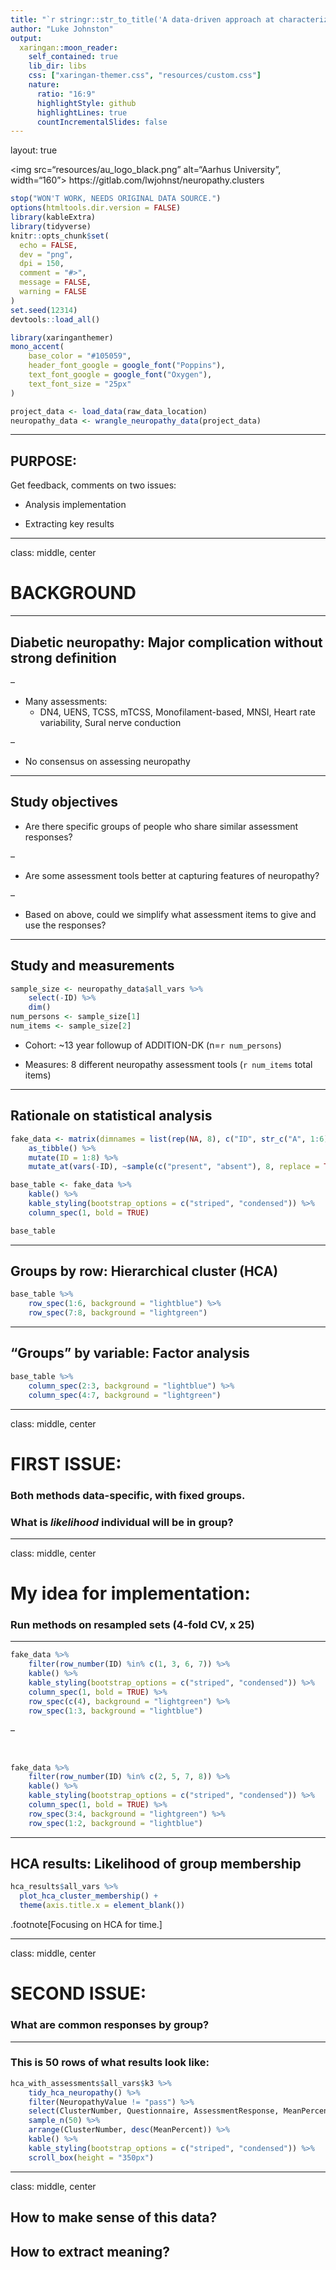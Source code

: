```yaml
---
title: "`r stringr::str_to_title('A data-driven approach at characterizing heterogeneity in neuropathy assessments')`"
author: "Luke Johnston"
output:
  xaringan::moon_reader:
    self_contained: true
    lib_dir: libs
    css: ["xaringan-themer.css", "resources/custom.css"]
    nature:
      ratio: "16:9"
      highlightStyle: github
      highlightLines: true
      countIncrementalSlides: false
---
```


layout: true

<div class="footer">
<img src="resources/au_logo_black.png" alt="Aarhus University", width="160">
https://gitlab.com/lwjohnst/neuropathy.clusters
</div> 

```r
stop("WON'T WORK, NEEDS ORIGINAL DATA SOURCE.")
options(htmltools.dir.version = FALSE)
library(kableExtra)
library(tidyverse)
knitr::opts_chunk$set(
  echo = FALSE,
  dev = "png",
  dpi = 150,
  comment = "#>",
  message = FALSE,
  warning = FALSE
)
set.seed(12314)
devtools::load_all()
```

```r
library(xaringanthemer)
mono_accent(
    base_color = "#105059",
    header_font_google = google_font("Poppins"),
    text_font_google = google_font("Oxygen"),
    text_font_size = "25px"
)
```

```r
project_data <- load_data(raw_data_location)
neuropathy_data <- wrangle_neuropathy_data(project_data)
```

---

## PURPOSE: 

Get feedback, comments on two issues:

- Analysis implementation

- Extracting key results

---

class: middle, center

# BACKGROUND

---

## Diabetic neuropathy: Major complication without strong definition

--

- Many assessments:
    - DN4, UENS, TCSS, mTCSS, Monofilament-based, MNSI, Heart rate variability,
    Sural nerve conduction

--

- No consensus on assessing neuropathy

---

## Study objectives

- Are there specific groups of people who share similar assessment responses?

--

- Are some assessment tools better at capturing features of neuropathy?

--

- Based on above, could we simplify what assessment items to give and use the
responses?

---

## Study and measurements

```r
sample_size <- neuropathy_data$all_vars %>% 
    select(-ID) %>% 
    dim()
num_persons <- sample_size[1]
num_items <- sample_size[2]
```

- Cohort: ~13 year followup of ADDITION-DK (n=`r num_persons`)

- Measures: 8 different neuropathy assessment tools (`r num_items` total items)

---

## Rationale on statistical analysis

```r
fake_data <- matrix(dimnames = list(rep(NA, 8), c("ID", str_c("A", 1:6))), ncol = 7, nrow = 8) %>% 
    as_tibble() %>% 
    mutate(ID = 1:8) %>% 
    mutate_at(vars(-ID), ~sample(c("present", "absent"), 8, replace = TRUE)) 

base_table <- fake_data %>% 
    kable() %>% 
    kable_styling(bootstrap_options = c("striped", "condensed")) %>% 
    column_spec(1, bold = TRUE)

base_table
```

---

## Groups by row: Hierarchical cluster (HCA)

```r
base_table %>% 
    row_spec(1:6, background = "lightblue") %>% 
    row_spec(7:8, background = "lightgreen")
```

---

## "Groups" by variable: Factor analysis

```r
base_table %>% 
    column_spec(2:3, background = "lightblue") %>% 
    column_spec(4:7, background = "lightgreen")
```

---

class: middle, center

# FIRST ISSUE: 

### Both methods data-specific, with fixed groups.

### What is *likelihood* individual will be in group?

---

class: middle, center

# My idea for implementation: 

### Run methods on resampled sets (4-fold CV, x 25)

---

```r
fake_data %>% 
    filter(row_number(ID) %in% c(1, 3, 6, 7)) %>% 
    kable() %>% 
    kable_styling(bootstrap_options = c("striped", "condensed")) %>% 
    column_spec(1, bold = TRUE) %>% 
    row_spec(c(4), background = "lightgreen") %>% 
    row_spec(1:3, background = "lightblue")
```

--

&nbsp;

```r
fake_data %>% 
    filter(row_number(ID) %in% c(2, 5, 7, 8)) %>% 
    kable() %>% 
    kable_styling(bootstrap_options = c("striped", "condensed")) %>% 
    column_spec(1, bold = TRUE) %>% 
    row_spec(3:4, background = "lightgreen") %>% 
    row_spec(1:2, background = "lightblue")
```


---

## HCA results: Likelihood of group membership

```r
hca_results$all_vars %>%
  plot_hca_cluster_membership() +
  theme(axis.title.x = element_blank())
```

.footnote[Focusing on HCA for time.]

---

class: middle, center

# SECOND ISSUE: 

### What are common responses by group?

---

### This is 50 rows of what results look like:

```r
hca_with_assessments$all_vars$k3 %>%
    tidy_hca_neuropathy() %>%
    filter(NeuropathyValue != "pass") %>%
    select(ClusterNumber, Questionnaire, AssessmentResponse, MeanPercent) %>% 
    sample_n(50) %>% 
    arrange(ClusterNumber, desc(MeanPercent)) %>% 
    kable() %>%
    kable_styling(bootstrap_options = c("striped", "condensed")) %>%
    scroll_box(height = "350px")
```

---

class: middle, center

## How to make sense of this data?

## How to extract meaning?
